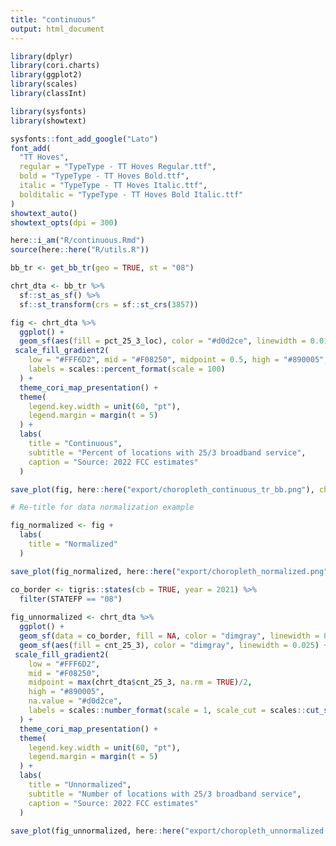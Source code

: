 ```yaml
---
title: "continuous"
output: html_document
---
```


```r

library(dplyr)
library(cori.charts)
library(ggplot2)
library(scales)
library(classInt)

library(sysfonts)
library(showtext)

sysfonts::font_add_google("Lato")
font_add(
  "TT Hoves",
  regular = "TypeType - TT Hoves Regular.ttf",
  bold = "TypeType - TT Hoves Bold.ttf",
  italic = "TypeType - TT Hoves Italic.ttf",
  bolditalic = "TypeType - TT Hoves Bold Italic.ttf"
)
showtext_auto()
showtext_opts(dpi = 300)

here::i_am("R/continuous.Rmd")
source(here::here("R/utils.R"))

```


```r

bb_tr <- get_bb_tr(geo = TRUE, st = "08")

```


```r

chrt_dta <- bb_tr %>%
  sf::st_as_sf() %>%
  sf::st_transform(crs = sf::st_crs(3857))

```

```r

fig <- chrt_dta %>%
  ggplot() +
  geom_sf(aes(fill = pct_25_3_loc), color = "#d0d2ce", linewidth = 0.01) +
 scale_fill_gradient2(
    low = "#FFF6D2", mid = "#F08250", midpoint = 0.5, high = "#890005", na.value = "#d0d2ce",
    labels = scales::percent_format(scale = 100)
  ) +
  theme_cori_map_presentation() +
  theme(
    legend.key.width = unit(60, "pt"),
    legend.margin = margin(t = 5)
  ) +
  labs(
    title = "Continuous",
    subtitle = "Percent of locations with 25/3 broadband service",
    caption = "Source: 2022 FCC estimates"
  )

save_plot(fig, here::here("export/choropleth_continuous_tr_bb.png"), chart_height = 8.4)

```

```r

# Re-title for data normalization example

fig_normalized <- fig + 
  labs(
    title = "Normalized"
  )

save_plot(fig_normalized, here::here("export/choropleth_normalized.png"), chart_height = 8.4)

```


```r


co_border <- tigris::states(cb = TRUE, year = 2021) %>%
  filter(STATEFP == "08")
  
fig_unnormalized <- chrt_dta %>%
  ggplot() +
  geom_sf(data = co_border, fill = NA, color = "dimgray", linewidth = 0.5) +
  geom_sf(aes(fill = cnt_25_3), color = "dimgray", linewidth = 0.025) +
 scale_fill_gradient2(
    low = "#FFF6D2", 
    mid = "#F08250", 
    midpoint = max(chrt_dta$cnt_25_3, na.rm = TRUE)/2,
    high = "#890005", 
    na.value = "#d0d2ce",
    labels = scales::number_format(scale = 1, scale_cut = scales::cut_short_scale())
  ) +
  theme_cori_map_presentation() +
  theme(
    legend.key.width = unit(60, "pt"),
    legend.margin = margin(t = 5)
  ) +
  labs(
    title = "Unnormalized",
    subtitle = "Number of locations with 25/3 broadband service",
    caption = "Source: 2022 FCC estimates"
  )

save_plot(fig_unnormalized, here::here("export/choropleth_unnormalized.png"), chart_height = 8.4)

```
